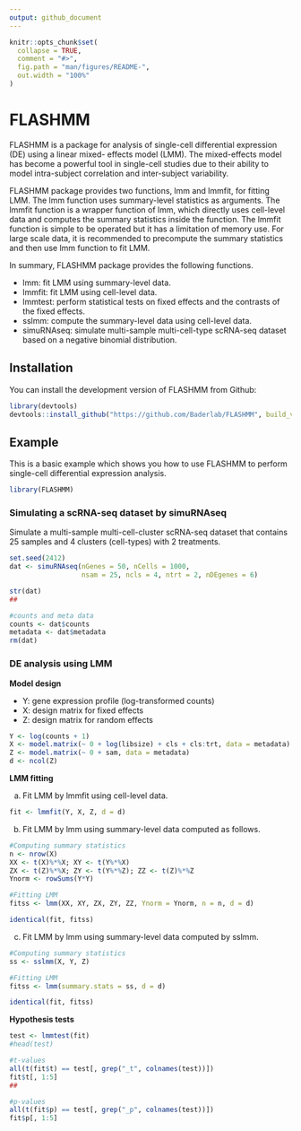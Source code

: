 ```yaml
---
output: github_document
---
```


<!-- README.md is generated from README.Rmd. Please edit that file -->

```r
knitr::opts_chunk$set(
  collapse = TRUE,
  comment = "#>",
  fig.path = "man/figures/README-",
  out.width = "100%"
)
```

# FLASHMM

<!-- badges: start -->
<!-- badges: end -->

FLASHMM is a package for analysis of single-cell differential expression (DE) using a linear mixed- effects model (LMM). The mixed-effects model has become a powerful tool in single-cell studies due to their ability to model intra-subject correlation and inter-subject variability.

FLASHMM package provides two functions, lmm and lmmfit, for fitting LMM. The lmm function uses summary-level statistics as arguments. The lmmfit function is a wrapper function of lmm, which directly uses cell-level data and computes the summary statistics inside the function. The lmmfit function is simple to be operated but it has a limitation of memory use. For large scale data, it is recommended to precompute the summary statistics and then use lmm function to fit LMM.

In summary, FLASHMM package provides the following functions.

* lmm: fit LMM using summary-level data.
* lmmfit: fit LMM using cell-level data.
* lmmtest: perform statistical tests on fixed effects and the contrasts of the fixed effects.
* sslmm: compute the summary-level data using cell-level data.
* simuRNAseq: simulate multi-sample multi-cell-type scRNA-seq dataset based on a negative binomial distribution.

## Installation

You can install the development version of FLASHMM from Github: 

```r
library(devtools)
devtools::install_github("https://github.com/Baderlab/FLASHMM", build_vignettes = TRUE)
```

## Example

This is a basic example which shows you how to use FLASHMM to perform single-cell differential expression analysis.

```r
library(FLASHMM)
```

### Simulating a scRNA-seq dataset by simuRNAseq

Simulate a multi-sample multi-cell-cluster scRNA-seq dataset that contains 25 samples and 4 clusters (cell-types) with 2 treatments.

```r
set.seed(2412)
dat <- simuRNAseq(nGenes = 50, nCells = 1000, 
                  nsam = 25, ncls = 4, ntrt = 2, nDEgenes = 6)

str(dat)
##

#counts and meta data
counts <- dat$counts
metadata <- dat$metadata
rm(dat)
```

### DE analysis using LMM

**Model design**

* Y: gene expression profile (log-transformed counts)
* X: design matrix for fixed effects
* Z: design matrix for random effects

```r
Y <- log(counts + 1) 
X <- model.matrix(~ 0 + log(libsize) + cls + cls:trt, data = metadata)
Z <- model.matrix(~ 0 + sam, data = metadata)
d <- ncol(Z)
```

**LMM fitting**

a) Fit LMM by lmmfit using cell-level data.

```r
fit <- lmmfit(Y, X, Z, d = d)
```

b) Fit LMM by lmm using summary-level data computed as follows.

```r
#Computing summary statistics
n <- nrow(X)
XX <- t(X)%*%X; XY <- t(Y%*%X)
ZX <- t(Z)%*%X; ZY <- t(Y%*%Z); ZZ <- t(Z)%*%Z
Ynorm <- rowSums(Y*Y)

#Fitting LMM
fitss <- lmm(XX, XY, ZX, ZY, ZZ, Ynorm = Ynorm, n = n, d = d)

identical(fit, fitss)
```

c) Fit LMM by lmm using summary-level data computed by sslmm.

```r
#Computing summary statistics
ss <- sslmm(X, Y, Z)

#Fitting LMM
fitss <- lmm(summary.stats = ss, d = d)

identical(fit, fitss)
```

**Hypothesis tests**

```r
test <- lmmtest(fit)
#head(test)

#t-values
all(t(fit$t) == test[, grep("_t", colnames(test))])
fit$t[, 1:5]
##

#p-values
all(t(fit$p) == test[, grep("_p", colnames(test))])
fit$p[, 1:5]
```
